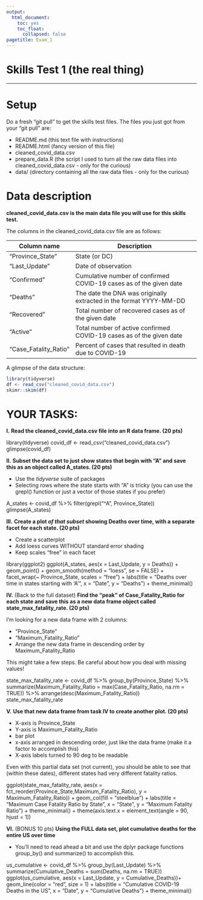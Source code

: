 ```yaml
---
output: 
  html_document:
    toc: yes
    toc_float:
      collapsed: false
pagetitle: Exam_1
---
```


# Skills Test 1 (the real thing)

____

# Setup

Do a fresh "git pull" to get the skills test files.
The files you just got from your "git pull" are:
 
 + README.md (this text file with instructions)
 + README.html (fancy version of this file)
 + cleaned_covid_data.csv
 + prepare_data.R (the script I used to turn all the raw data files into cleaned_covid_data.csv - only for the curious)
 + data/ (directory containing all the raw data files - only for the curious)

# Data description

**cleaned_covid_data.csv is the main data file you will use for this skills test.**

The columns in the cleaned_covid_data.csv file are as follows:

| Column name              | Description                                                                   |
| ------------------------ | ------------------------------------------------------------------------------|
| "Province_State"         | State (or DC)                                                                 |
| "Last_Update"            | Date of observation                                               |
| "Confirmed"              | Cumulative number of confirmed COVID-19 cases as of the given date            |
| "Deaths"                 | The date the DNA was originally extracted in the format YYYY-MM-DD            |
| "Recovered"              | Total number of recovered cases as of the given date                          |
| "Active"                 | Total number of active confirmed COVID-19 cases as of the given date          |
| "Case_Fatality_Ratio"    | Percent of cases that resulted in death due to COVID-19                       |

A glimpse of the data structure:
```r
library(tidyverse)
df <- read_csv("cleaned_covid_data.csv")
skimr::skim(df)
```

# YOUR TASKS:

**I.**
**Read the cleaned_covid_data.csv file into an R data frame. (20 pts)**

library(tidyverse)
covid_df <- read_csv("cleaned_covid_data.csv")
glimpse(covid_df)



**II.**
**Subset the data set to just show states that begin with "A" and save this as an object called A_states. (20 pts)**

 + Use the *tidyverse* suite of packages
 + Selecting rows where the state starts with "A" is tricky (you can use the grepl() function or just a vector of those states if you prefer)
 
 
 A_states <- covid_df %>%
  filter(grepl("^A", Province_State))
glimpse(A_states)
 
 
**III.**
**Create a plot _of that subset_ showing Deaths over time, with a separate facet for each state. (20 pts)**

 + Create a scatterplot
 + Add loess curves WITHOUT standard error shading
 + Keep scales "free" in each facet

library(ggplot2)
ggplot(A_states, aes(x = Last_Update, y = Deaths)) +
  geom_point() +
  geom_smooth(method = "loess", se = FALSE) +
  facet_wrap(~ Province_State, scales = "free") +
  labs(title = "Deaths over time in states starting with 'A'",
       x = "Date", y = "Deaths") +
  theme_minimal()


**IV.** (Back to the full dataset)
**Find the "peak" of Case_Fatality_Ratio for each state and save this as a new data frame object called state_max_fatality_rate. (20 pts)**

I'm looking for a new data frame with 2 columns:

 + "Province_State"
 + "Maximum_Fatality_Ratio"
 + Arrange the new data frame in descending order by Maximum_Fatality_Ratio
 
This might take a few steps. Be careful about how you deal with missing values!


state_max_fatality_rate <- covid_df %>%
  group_by(Province_State) %>%
  summarize(Maximum_Fatality_Ratio = max(Case_Fatality_Ratio, na.rm = TRUE)) %>%
  arrange(desc(Maximum_Fatality_Ratio))
state_max_fatality_rate



**V.**
**Use that new data frame from task IV to create another plot. (20 pts)**

 + X-axis is Province_State
 + Y-axis is Maximum_Fatality_Ratio
 + bar plot
 + x-axis arranged in descending order, just like the data frame (make it a factor to accomplish this)
 + X-axis labels turned to 90 deg to be readable
 
Even with this partial data set (not current), you should be able to see that (within these dates), different states had very different fatality ratios.


ggplot(state_max_fatality_rate,
       aes(x = fct_reorder(Province_State,Maximum_Fatality_Ratio),
           y = Maximum_Fatality_Ratio)) +
  geom_col(fill = "steelblue") +
  labs(title = "Maximum Case Fatality Ratio by State",
       x = "State", y = "Maximum Fatality Ratio") +
  theme_minimal() +
  theme(axis.text.x = element_text(angle = 90, hjust = 1))



**VI.** (BONUS 10 pts)
**Using the FULL data set, plot cumulative deaths for the entire US over time**

 + You'll need to read ahead a bit and use the dplyr package functions group_by() and summarize() to accomplish this.


us_cumulative <- covid_df %>%
  group_by(Last_Update) %>%
  summarize(Cumulative_Deaths = sum(Deaths, na.rm = TRUE))
ggplot(us_cumulative, aes(x = Last_Update, y = Cumulative_Deaths))+
  geom_line(color = "red", size = 1) +
  labs(title = "Cumulative COVID-19 Deaths in the US",
       x = "Date", y = "Cumulative Deaths") +
  theme_minimal()

